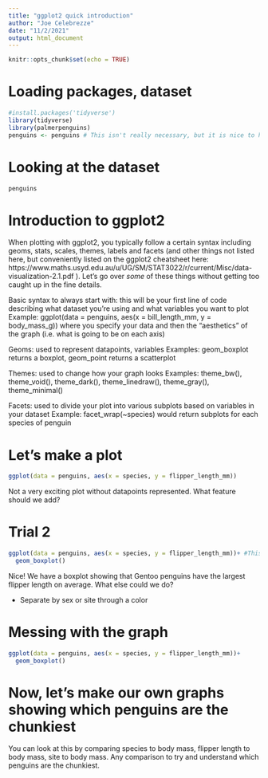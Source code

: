 ```yaml
---
title: "ggplot2 quick introduction"
author: "Joe Celebrezze"
date: "11/2/2021"
output: html_document
---
```


```r
knitr::opts_chunk$set(echo = TRUE)
```

# Loading packages, dataset
```r
#install.packages('tidyverse')
library(tidyverse)
library(palmerpenguins)
penguins <- penguins # This isn't really necessary, but it is nice to have the dataset up in your environment
```

# Looking at the dataset
```r
penguins
```

# Introduction to ggplot2

When plotting with ggplot2, you typically follow a certain syntax including geoms, stats, scales, themes, labels and facets (and other things not listed here, but conveniently listed on the ggplot2 cheatsheet here: https://www.maths.usyd.edu.au/u/UG/SM/STAT3022/r/current/Misc/data-visualization-2.1.pdf ). Let's go over *some* of these things without getting too caught up in the fine details.

Basic syntax to always start with: this will be your first line of code describing what dataset you're using and what variables you want to plot
  Example: ggplot(data = penguins, aes(x = bill_length_mm, y = body_mass_g)) where you specify your data and then the "aesthetics" of the graph (i.e. what is going to be on each axis)

Geoms: used to represent datapoints, variables
  Examples: geom_boxplot returns a boxplot, geom_point returns a scatterplot
  
Themes: used to change how your graph looks
  Examples: theme_bw(), theme_void(), theme_dark(), theme_linedraw(), theme_gray(), theme_minimal()
  
Facets: used to divide your plot into various subplots based on variables in your dataset
  Example: facet_wrap(~species) would return subplots for each species of penguin

# Let's make a plot
```r
ggplot(data = penguins, aes(x = species, y = flipper_length_mm))
```
Not a very exciting plot without datapoints represented. What feature should we add?

# Trial 2
```r
ggplot(data = penguins, aes(x = species, y = flipper_length_mm))+ #This '+' denotes that you're adding layers onto the graph above
  geom_boxplot()
```
Nice! We have a boxplot showing that Gentoo penguins have the largest flipper length on average. What else could we do?

- Separate by sex or site through a color

# Messing with the graph
```r
ggplot(data = penguins, aes(x = species, y = flipper_length_mm))+
  geom_boxplot()
```


# Now, let's make our own graphs showing which penguins are the chunkiest

You can look at this by comparing species to body mass, flipper length to body mass, site to body mass. Any comparison to try and understand which penguins are the chunkiest.

```r

```

